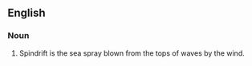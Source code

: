==English==

===Noun===
{{en-noun}}

# Spindrift is the sea spray blown from the tops of waves by the wind.